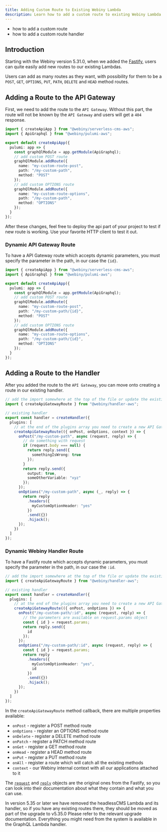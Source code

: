 ```yaml
---
title: Adding Custom Route to Existing Webiny Lambda
description: Learn how to add a custom route to existing Webiny Lambda
---
```



<Alert type="success" title="What you'll learn">

- how to add a custom route
- how to add a custom route handler

</Alert>

## Introduction

Starting with the Webiny version 5.31.0, when we added the [Fastify](https://www.fastify.io/), users can quite easily add new routes to our existing Lambdas.

Users can add as many routes as they want, with possibility for them to be a `POST`, `GET`, `OPTIONS`, `PUT`, `PATH`, `DELETE` and `HEAD` method routes.

## Adding a Route to the API Gateway

First, we need to add the route to the `API Gateway`.
Without this part, the route will not be known by the `API Gateway` and users will get a `404` response.

```typescript apps/api/webiny.application.ts
import { createApiApp } from "@webiny/serverless-cms-aws";
import { ApiGraphql } from "@webiny/pulumi-aws";

export default createApiApp({
  pulumi: app => {
    const graphQlModule = app.getModule(ApiGraphql);
    // add custom POST route
    graphQlModule.addRoute({
      name: "my-custom-route-post",
      path: "/my-custom-path",
      method: "POST"
    });
    // add custom OPTIONS route
    graphQlModule.addRoute({
      name: "my-custom-route-options",
      path: "/my-custom-path",
      method: "OPTIONS"
    });
  }
});
```

After these changes, feel free to deploy the api part of your project to test if new route is working. Use your favorite HTTP client to test it out.

### Dynamic API Gateway Route

To have a API Gateway route which accepts dynamic parameters, you must specify the parameter in the path, in our case the `{id}`.

```typescript apps/api/webiny.application.ts
import { createApiApp } from "@webiny/serverless-cms-aws";
import { ApiGraphql } from "@webiny/pulumi-aws";

export default createApiApp({
  pulumi: app => {
    const graphQlModule = app.getModule(ApiGraphql);
    // add custom POST route
    graphQlModule.addRoute({
      name: "my-custom-route-post",
      path: "/my-custom-path/{id}",
      method: "POST"
    });
    // add custom OPTIONS route
    graphQlModule.addRoute({
      name: "my-custom-route-options",
      path: "/my-custom-path/{id}",
      method: "OPTIONS"
    });
  }
});
```

## Adding a Route to the Handler

After you added the route to the `API Gateway`, you can move onto creating a route in our existing handler.

```typescript apps/api/graphql/src/index.ts
// add the import somewhere at the top of the file or update the existing import from @webiny/handler-aws
import { createApiGatewayRoute } from "@webiny/handler-aws";

// existing handler
export const handler = createHandler({
  plugins: [
    // at the end of the plugins array you need to create a new API Gateway route
    createApiGatewayRoute(({ onPost, onOptions, context }) => {
      onPost("/my-custom-path", async (request, reply) => {
        // do something with request
        if (request.body === null) {
          return reply.send({
            somethingIsWrong: true
          });
        }
        return reply.send({
          output: true,
          someOtherVariable: "xyz"
        });
      });
      onOptions("/my-custom-path", async (_, reply) => {
        return reply
          .headers({
            myCustomOptionHeader: "yes"
          })
          .send({})
          .hijack();
      });
    })
  ]
});
```

### Dynamic Webiny Handler Route

To have a Fastify route which accepts dynamic parameters, you must specify the parameter in the path, in our case the `:id`.

```typescript apps/api/graphql/src/index.ts
// add the import somewhere at the top of the file or update the existing import from @webiny/handler-aws
import { createApiGatewayRoute } from "@webiny/handler-aws";

// existing handler
export const handler = createHandler({
  plugins: [
    // at the end of the plugins array you need to create a new API Gateway route
    createApiGatewayRoute(({ onPost, onOptions }) => {
      onPost("/my-custom-path/:id", async (request, reply) => {
        // the parameters are available on request.params object
        const { id } = request.params;
        return reply.send({
          id
        });
      });
      onOptions("/my-custom-path/:id", async (request, reply) => {
        const { id } = request.params;
        return reply
          .headers({
            myCustomOptionHeader: "yes",
            id
          })
          .send({})
          .hijack();
      });
    })
  ]
});
```

In the `createApiGatewayRoute` method callback, there are multiple properties available:

- `onPost` - register a POST method route
- `onOptions` - register an OPTIONS method route
- `onDelete` - register a DELETE method route
- `onPatch` - register a PATCH method route
- `onGet` - register a GET method route
- `onHead` - register a HEAD method route
- `onPut` - register a PUT method route
- `onAll` - register a route which will catch all the existing methods
- `context` - our Webiny internal context with all our applications attached to it

The [`request`](https://www.fastify.io/docs/latest/Reference/Request/) and [`reply`](https://www.fastify.io/docs/latest/Reference/Reply/) objects are the original ones from the Fastify, so you can look into their documentation about what they contain and what you can use.

<Alert type="info" title="Why only the graphql handler example?">

In version 5.35 or later we have removed the headlessCMS Lambda and its handler, so if you have any existing routes there, they should be moved as part of the upgrade to v5.35.0 Please refer to the relevant upgrade documentation. Everything you might need from the system is available in the GraphQL Lambda handler.

</Alert>
